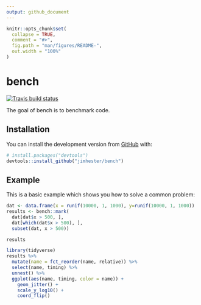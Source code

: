 ```yaml
---
output: github_document
---
```


<!-- README.md is generated from README.Rmd. Please edit that file -->

```r
knitr::opts_chunk$set(
  collapse = TRUE,
  comment = "#>",
  fig.path = "man/figures/README-",
  out.width = "100%"
)
```
# bench

[![Travis build status](https://travis-ci.org/jimhester/bench.svg?branch=master)](https://travis-ci.org/jimhester/bench)


The goal of bench is to benchmark code.

## Installation

You can install the development version from [GitHub](https://github.com/) with:

``` r
# install.packages("devtools")
devtools::install_github("jimhester/bench")
```

## Example

This is a basic example which shows you how to solve a common problem:

```r
dat <- data.frame(x = runif(10000, 1, 1000), y=runif(10000, 1, 1000))
results <- bench::mark(
  dat[dat$x > 500, ],
  dat[which(dat$x > 500), ],
  subset(dat, x > 500))

results
```

```r
library(tidyverse)
results %>%
  mutate(name = fct_reorder(name, relative)) %>%
  select(name, timing) %>%
  unnest() %>%
  ggplot(aes(name, timing, color = name)) +
    geom_jitter() +
    scale_y_log10() +
    coord_flip()
```
